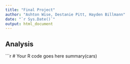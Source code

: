 ```yaml
---
title: "Final Project"
author: "Ashton Wise, Destanie Pitt, Hayden Billmann"
date: "`r Sys.Date()`"
output: html_document
---
```



## Analysis

```r
# Your R code goes here
summary(cars)
